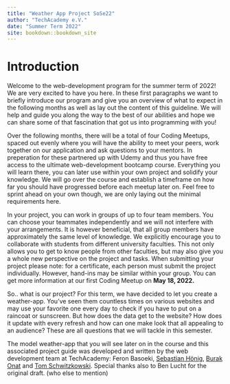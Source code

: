 --- 
title: "Weather App Project SoSe22"
author: "TechAcademy e.V."
date: "Summer Term 2022"
site: bookdown::bookdown_site
---

# Introduction
Welcome to the web-development program for the summer term of 2022! We are very excited to have you here. In these first paragraphs we want to briefly introduce our program and give you an overview of what to expect in the following months as well as lay out the content of this guideline. We will help and guide you along the way to the best of our abilities and hope we can share some of that fascination that got us into programming with you!  

Over the following months, there will be a total of four Coding Meetups, spaced out evenly where you will have the ability to meet your peers, work together on our application and ask questions to your mentors. In preperation for these partnered up with Udemy and thus you have free access to the ultimate web-development bootcamp course. Everything you will learn there, you can later use within your own project and solidify your knowledge. We will go over the course and establish a timeframe on how far you should have progressed before each meetup later on. Feel free to sprint ahead on your own though, we are only laying out the minimal requirements here.  


In your project, you can work in groups of up to four team members. You can choose your teammates independently and we will not interfere with your arrangements. It is however beneficial, that all group members have approximately the same level of knowledge. We explicitly encourage you to collaborate with students from different university faculties. This not only allows you to get to know people from other faculties, but may also give you a whole new perspective on the project and tasks. When submitting your project please note: for a certificate, each person must submit the project individually. However, hand-ins may be similar within your group. You can get more information at our first Coding Meetup on **May 18, 2022.**
  
So.. what is our project? For this term, we have decided to let you create a weather-app. You've seen them countless times on various websites and may use your favorite one every day to check if you have to put on a raincoat or sunscreen. But how does the data get to the website? How does it update with every refresh and how can one make look that all appealing to an audience? These are all questions that we will tackle in this semester.  


The model weather-app that you will see later on in the course and this associated project guide was developed and written by the web development team at TechAcademy: Feron Basoeki, [Sebastian Hönig](https://www.linkedin.com/in/sebastian-hönig/), [Burak Onat](https://www.linkedin.com/in/tburakonat/) and [Tom Schwitzkowski](https://www.linkedin.com/in/tom-schwitzkowski/). Special thanks also to Ben Lucht for the original draft. (who else to mention)


